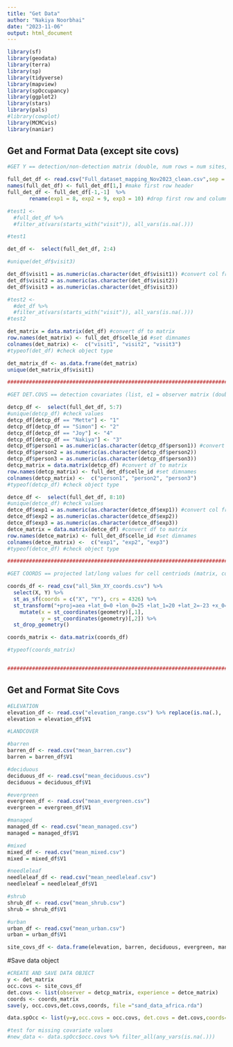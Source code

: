 ---
title: "Get Data"
author: "Nakiya Noorbhai"
date: "2023-11-06"
output: html_document
---

```{r setup, include=FALSE}
library(sf)
library(geodata)
library(terra)
library(sp)
library(tidyverse)
library(mapview)
library(spOccupancy)
library(ggplot2)
library(stars) 
library(pals)
#library(cowplot)
library(MCMCvis)
library(naniar)

```


## Get and Format Data (except site covs)

```{r}

#GET Y == detection/non-detection matrix (double, num rows = num sites, num cols = num visits)

full_det_df <- read.csv("Full_dataset_mapping_Nov2023_clean.csv",sep = ";") %>% mutate(across(where(is.character), str_trim)) #read-in data & remove any potential whitespaces
names(full_det_df) <- full_det_df[1,] #make first row header
full_det_df <- full_det_df[-1,-1]  %>% 
       rename(exp1 = 8, exp2 = 9, exp3 = 10) #drop first row and column + rename experience columns

#test1 <-
  #full_det_df %>%
  #filter_at(vars(starts_with("visit")), all_vars(is.na(.)))

#test1

det_df <-  select(full_det_df, 2:4)

#unique(det_df$visit3)

det_df$visit1 = as.numeric(as.character(det_df$visit1)) #convert col from char to numeric
det_df$visit2 = as.numeric(as.character(det_df$visit2)) 
det_df$visit3 = as.numeric(as.character(det_df$visit3)) 

#test2 <-
  #det_df %>%
  #filter_at(vars(starts_with("visit")), all_vars(is.na(.)))
#test2

det_matrix = data.matrix(det_df) #convert df to matrix
row.names(det_matrix) <- full_det_df$celle_id #set dimnames
colnames(det_matrix) <-  c("visit1", "visit2", "visit3")
#typeof(det_df) #check object type

det_matrix_df <- as.data.frame(det_matrix)
unique(det_matrix_df$visit1)

##########################################################################

#GET DET.COVS == detection covariates (list, e1 = observer matrix (double), e2 = experience matrix (double))

detcp_df <-  select(full_det_df, 5:7)
#unique(detcp_df) #check values
detcp_df[detcp_df == "Mette"] <- "1"
detcp_df[detcp_df == "Simon"] <- "2"
detcp_df[detcp_df == "Joy"] <- "4"
detcp_df[detcp_df == "Nakiya"] <- "3"
detcp_df$person1 = as.numeric(as.character(detcp_df$person1)) #convert col from char to numeric
detcp_df$person2 = as.numeric(as.character(detcp_df$person2)) 
detcp_df$person3 = as.numeric(as.character(detcp_df$person3)) 
detcp_matrix = data.matrix(detcp_df) #convert df to matrix
row.names(detcp_matrix) <- full_det_df$celle_id #set dimnames
colnames(detcp_matrix) <-  c("person1", "person2", "person3")
#typeof(detcp_df) #check object type

detce_df <-  select(full_det_df, 8:10)
#unique(detce_df) #check values
detce_df$exp1 = as.numeric(as.character(detce_df$exp1)) #convert col from char to numeric
detce_df$exp2 = as.numeric(as.character(detce_df$exp2)) 
detce_df$exp3 = as.numeric(as.character(detce_df$exp3)) 
detce_matrix = data.matrix(detce_df) #convert df to matrix
row.names(detce_matrix) <- full_det_df$celle_id #set dimnames
colnames(detce_matrix) <-  c("exp1", "exp2", "exp3")
#typeof(detce_df) #check object type

##########################################################################

#GET COORDS == projected lat/long values for cell centriods (matrix, col1 = projected lat values, col2 = projected long values)

coords_df <- read_csv("all_5km_XY_coords.csv") %>% 
  select(X, Y) %>% 
  st_as_sf(coords = c("X", "Y"), crs = 4326) %>% 
  st_transform("+proj=aea +lat_0=0 +lon_0=25 +lat_1=20 +lat_2=-23 +x_0=0 +y_0=0 +datum=WGS84 +units=m +no_defs") %>% 
    mutate(x = st_coordinates(geometry)[,1],
           y = st_coordinates(geometry)[,2]) %>% 
  st_drop_geometry()

coords_matrix <- data.matrix(coords_df)

#typeof(coords_matrix)


##########################################################################

```

## Get and Format Site Covs

```{r}

#ELEVATION
elevation_df <- read.csv("elevation_range.csv") %>% replace(is.na(.), '-')
elevation = elevation_df$V1

#LANDCOVER

#barren
barren_df <- read.csv("mean_barren.csv") 
barren = barren_df$V1

#deciduous
deciduous_df <- read.csv("mean_deciduous.csv") 
deciduous = deciduous_df$V1

#evergreen
evergreen_df <- read.csv("mean_evergreen.csv") 
evergreen = evergreen_df$V1

#managed
managed_df <- read.csv("mean_managed.csv") 
managed = managed_df$V1

#mixed
mixed_df <- read.csv("mean_mixed.csv") 
mixed = mixed_df$V1

#needleleaf
needleleaf_df <- read.csv("mean_needleleaf.csv") 
needleleaf = needleleaf_df$V1

#shrub
shrub_df <- read.csv("mean_shrub.csv") 
shrub = shrub_df$V1

#urban
urban_df <- read.csv("mean_urban.csv") 
urban = urban_df$V1

site_covs_df <- data.frame(elevation, barren, deciduous, evergreen, managed, mixed, needleleaf, shrub, urban)

```

#Save data object

```{r}

#CREATE AND SAVE DATA OBJECT 
y <- det_matrix 
occ.covs <- site_covs_df 
det.covs <- list(observer = detcp_matrix, experience = detce_matrix)
coords <- coords_matrix
save(y, occ.covs,det.covs,coords, file ="sand_data_africa.rda")

data.spOcc <- list(y=y,occ.covs = occ.covs, det.covs = det.covs,coords=coords)

```

```{r}
#test for missing covariate values
#new_data <- data.spOcc$occ.covs %>% filter_all(any_vars(is.na(.))) 
```

